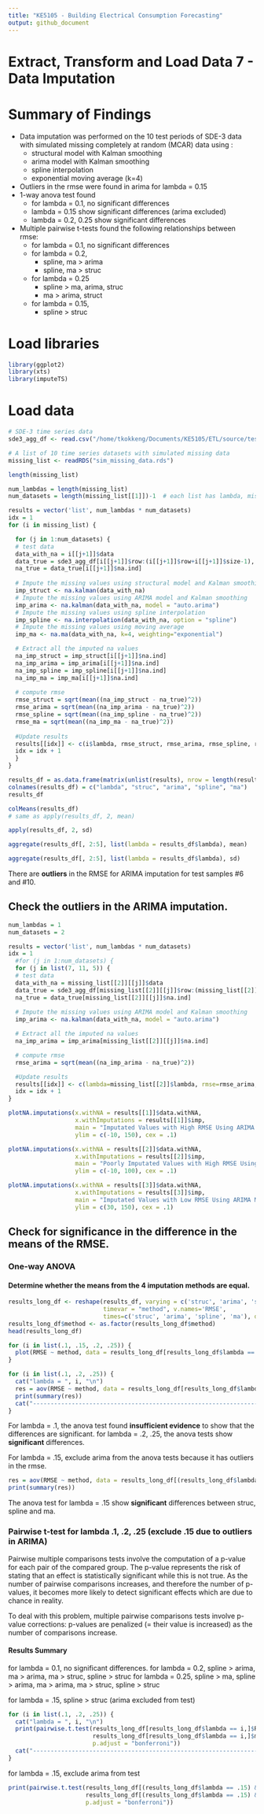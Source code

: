 ```yaml
---
title: "KE5105 - Building Electrical Consumption Forecasting"
output: github_document
---
```


# Extract, Transform and Load Data 7 - Data Imputation

# Summary of Findings
* Data imputation was performed on the 10 test periods of SDE-3 data with simulated missing completely at random (MCAR) data using :
    * structural model with Kalman smoothing
    * arima model with Kalman smoothing
    * spline interpolation
    * exponential moving average (k=4)
* Outliers in the rmse were found in arima for lambda = 0.15
* 1-way anova test found
    * for lambda = 0.1, no significant differences
    * lambda = 0.15 show significant differences (arima excluded)
    * lambda = 0.2, 0.25 show significant differences
* Multiple pairwise t-tests found the following relationships between rmse:
    * for lambda = 0.1, no significant differences
    * for lambda = 0.2,
        * spline, ma > arima
        * spline, ma > struc
    * for lambda = 0.25
        * spline > ma, arima, struc
        * ma > arima, struct
    * for lambda = 0.15, 
        * spline > struc
  
# Load libraries
```r
library(ggplot2)
library(xts)
library(imputeTS)
```

# Load data
```r
# SDE-3 time series data
sde3_agg_df <- read.csv("/home/tkokkeng/Documents/KE5105/ETL/source/test_data/SDE-3.agg.csv", header = TRUE, stringsAsFactors = FALSE)

# A list of 10 time series datasets with simulated missing data
missing_list <- readRDS("sim_missing_data.rds")
```


```r
length(missing_list)
```


```r
num_lambdas = length(missing_list)
num_datasets = length(missing_list[[1]])-1  # each list has lambda, missing1, ..., missing<n>

results = vector('list', num_lambdas * num_datasets) 
idx = 1
for (i in missing_list) {

  for (j in 1:num_datasets) {
  # test data
  data_with_na = i[[j+1]]$data
  data_true = sde3_agg_df[i[[j+1]]$row:(i[[j+1]]$row+i[[j+1]]$size-1), ]$PWM_30min_avg
  na_true = data_true[i[[j+1]]$na.ind]
  
  # Impute the missing values using structural model and Kalman smoothing
  imp_struct <- na.kalman(data_with_na)
  # Impute the missing values using ARIMA model and Kalman smoothing
  imp_arima <- na.kalman(data_with_na, model = "auto.arima")
  # Impute the missing values using spline interpolation
  imp_spline <- na.interpolation(data_with_na, option = "spline")
  # Impute the missing values using moving average
  imp_ma <- na.ma(data_with_na, k=4, weighting="exponential")  

  # Extract all the imputed na values
  na_imp_struct = imp_struct[i[[j+1]]$na.ind]
  na_imp_arima = imp_arima[i[[j+1]]$na.ind]
  na_imp_spline = imp_spline[i[[j+1]]$na.ind]
  na_imp_ma = imp_ma[i[[j+1]]$na.ind]
  
  # compute rmse
  rmse_struct = sqrt(mean((na_imp_struct - na_true)^2))
  rmse_arima = sqrt(mean((na_imp_arima - na_true)^2))
  rmse_spline = sqrt(mean((na_imp_spline - na_true)^2))
  rmse_ma = sqrt(mean((na_imp_ma - na_true)^2))
  
  #Update results
  results[[idx]] <- c(i$lambda, rmse_struct, rmse_arima, rmse_spline, rmse_ma)
  idx = idx + 1
  }
}  
```


```r
results_df = as.data.frame(matrix(unlist(results), nrow = length(results), byrow = TRUE))
colnames(results_df) = c("lambda", "struc", "arima", "spline", "ma")
results_df
```


```r
colMeans(results_df)
# same as apply(results_df, 2, mean)
```

```r
apply(results_df, 2, sd)
```


```r
aggregate(results_df[, 2:5], list(lambda = results_df$lambda), mean)
```


```r
aggregate(results_df[, 2:5], list(lambda = results_df$lambda), sd)
```
There are **outliers** in the RMSE for ARIMA imputation for test samples #6 and #10.

## Check the outliers in the ARIMA imputation.
```r
num_lambdas = 1
num_datasets = 2

results = vector('list', num_lambdas * num_datasets) 
idx = 1
  #for (j in 1:num_datasets) {
  for (j in list(7, 11, 5)) {
  # test data
  data_with_na = missing_list[[2]][[j]]$data
  data_true = sde3_agg_df[missing_list[[2]][[j]]$row:(missing_list[[2]][[j]]$row+missing_list[[2]][[j]]$size-1), ]$PWM_30min_avg
  na_true = data_true[missing_list[[2]][[j]]$na.ind]
  
  # Impute the missing values using ARIMA model and Kalman smoothing
  imp_arima <- na.kalman(data_with_na, model = "auto.arima")

  # Extract all the imputed na values
  na_imp_arima = imp_arima[missing_list[[2]][[j]]$na.ind]

  # compute rmse
  rmse_arima = sqrt(mean((na_imp_arima - na_true)^2))

  #Update results
  results[[idx]] <- c(lambda=missing_list[[2]]$lambda, rmse=rmse_arima, imp=list(imp_arima), data.withNA=list(data_with_na))
  idx = idx + 1
}  
```


```r
plotNA.imputations(x.withNA = results[[1]]$data.withNA,
                   x.withImputations = results[[1]]$imp,
                   main = "Imputated Values with High RMSE Using ARIMA Model with Kalman Smoothing",
                   ylim = c(-10, 150), cex = .1)
```

```r
plotNA.imputations(x.withNA = results[[2]]$data.withNA,
                   x.withImputations = results[[2]]$imp,
                   main = "Poorly Imputated Values with High RMSE Using ARIMA Model with Kalman Smoothing",
                   ylim = c(-10, 100), cex = .1)
```


```r
plotNA.imputations(x.withNA = results[[3]]$data.withNA,
                   x.withImputations = results[[3]]$imp,
                   main = "Imputated Values with Low RMSE Using ARIMA Model with Kalman Smoothing",
                   ylim = c(30, 150), cex = .1)
```

## Check for significance in the difference in the means of the RMSE.

### One-way ANOVA

#### Determine whether the means from the 4 imputation methods are equal.
```r
results_long_df <- reshape(results_df, varying = c('struc', 'arima', 'spline', 'ma'),
                           timevar = "method", v.names='RMSE',
                           times=c('struc', 'arima', 'spline', 'ma'), direction="long")
results_long_df$method <- as.factor(results_long_df$method)
head(results_long_df)
```


```r
for (i in list(.1, .15, .2, .25)) {
  plot(RMSE ~ method, data = results_long_df[results_long_df$lambda == i, ], main = paste("lambda =", toString(i)))
}
```


```r
for (i in list(.1, .2, .25)) {
  cat("lambda = ", i, "\n")
  res = aov(RMSE ~ method, data = results_long_df[results_long_df$lambda == i, ])
  print(summary(res))
  cat("--------------------------------------------------------------------------------------------------------------\n")
}
```

For lambda = .1, the anova test found **insufficient evidence** to show that the differences are significant.
for lambda = .2, .25, the anova tests show **significant** differences.

For lambda = .15, exclude arima from the anova tests because it has outliers in the rmse.
```r
res = aov(RMSE ~ method, data = results_long_df[(results_long_df$lambda == .15) & (results_long_df$method != 'arima') , ])
print(summary(res))
```

The anova test for lambda = .15 show **significant** differences between struc, spline and ma.

### Pairwise t-test for lambda .1, .2, .25 (exclude .15 due to outliers in ARIMA)

Pairwise multiple comparisons tests involve the computation of a p-value for each pair of the compared group. The p-value represents the risk of stating that an effect is statistically significant while this is not true. As the number of pairwise comparisons increases, and therefore the number of p-values, it becomes more likely to detect significant effects which are due to chance in reality.

To deal with this problem, multiple pairwise comparisons tests involve p-value corrections: p-values are penalized (= their value is increased) as the number of comparisons increase.

#### Results Summary
for lambda = 0.1, no significant differences.
for lambda = 0.2, spline > arima, ma > arima, ma > struc, spline > struc
for lambda = 0.25, spline > ma, spline > arima, ma > arima, ma > struc, spline > struc

for lambda = .15, spline > struc (arima excluded from test)

```r
for (i in list(.1, .2, .25)) {
  cat("lambda = ", i, "\n")
  print(pairwise.t.test(results_long_df[results_long_df$lambda == i,]$RMSE,
                        results_long_df[results_long_df$lambda == i,]$method,
                        p.adjust = "bonferroni"))
  cat("--------------------------------------------------------------------------------------------------------------\n")
}
```

for lambda = .15, exclude arima from test
```r
print(pairwise.t.test(results_long_df[(results_long_df$lambda == .15) & (results_long_df$method != "arima"),]$RMSE,
                      results_long_df[(results_long_df$lambda == .15) & (results_long_df$method != "arima"),]$method,
                      p.adjust = "bonferroni"))
```

